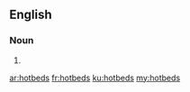 ==English==

===Noun===
{{head|en}}

# {{plural of|hotbed}}

[[ar:hotbeds]]
[[fr:hotbeds]]
[[ku:hotbeds]]
[[my:hotbeds]]